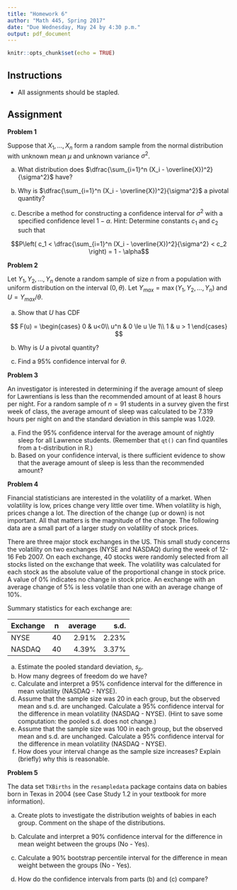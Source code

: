 ```yaml
---
title: "Homework 6"
author: "Math 445, Spring 2017"
date: "Due Wednesday, May 24 by 4:30 p.m."
output: pdf_document
---
```


```r
knitr::opts_chunk$set(echo = TRUE)
```

## Instructions

- All assignments should be stapled.

## Assignment


**Problem 1**

Suppose that $X_1,\ldots , X_n$ form a random sample from the normal distribution with unknown mean $\mu$ and unknown variance $\sigma^2$.

(a) What distribution does $\dfrac{\sum_{i=1}^n (X_i - \overline{X})^2}{\sigma^2}$ have?

(b) Why is $\dfrac{\sum_{i=1}^n (X_i - \overline{X})^2}{\sigma^2}$ a pivotal quantity?

(c) Describe a method for constructing a confidence interval for $\sigma^2$ with a specified confidence level $1-\alpha$. Hint: Determine constants $c_1$ and $c_2$ such that

$$P\left( c_1 < \dfrac{\sum_{i=1}^n (X_i - \overline{X})^2}{\sigma^2} < c_2 \right) = 1 - \alpha$$


**Problem 2**

Let $Y_1, Y_2, \ldots, Y_n$ denote a random sample of size $n$ from a population with uniform distribution on the interval $(0, \theta)$. Let $Y_{max} = \max(Y_1, Y_2, \ldots, Y_n)$ and $U = Y_{max} / \theta$.


(a) Show that $U$ has CDF

$$
F(u) = 
\begin{cases}
0   & u<0\\
u^n & 0 \le u \le 1\\
1   & u > 1
\end{cases}
$$

(b) Why is $U$ a pivotal quantity?

(c) Find a 95\% confidence interval for $\theta$.


**Problem 3**

An investigator is interested in determining if the average amount of sleep for Lawrentians is less than the recommended amount of at least 8 hours per night. For a random sample of $n = 91$ students in a survey given the first week of class, the average amount of sleep was calculated to be 7.319 hours per night on and the standard deviation in this sample was 1.029.


(a) Find the 95\% confidence interval for the average amount of nightly sleep for all Lawrence students. (Remember that `qt()` can find quantiles from a t-distribution in R.)
(b) Based on your confidence interval, is there sufficient evidence to show that the average amount of sleep is less than the recommended amount? 


**Problem 4**

Financial statisticians are interested in the volatility of a market. When volatility is low, prices change very little over time. When volatility is high, prices change a lot. The direction of the change (up or down) is not important. All that matters is the magnitude of the change. The following data are a small part of a larger study on volatility of stock prices.

There are three major stock exchanges in the US. This small study concerns the volatility on two exchanges (NYSE and NASDAQ) during the week of 12-16 Feb 2007. On each exchange, 40 stocks were randomly selected from all stocks listed on the exchange that week. The volatility was calculated for each stock as the absolute
value of the proportional change in stock price. A value of 0% indicates no change in stock price. An exchange with an average change of 5% is less volatile than one with an average change of 10%.

Summary statistics for each exchange are:


Exchange | n | average | s.d.
-------- |:--:|---------:|-----:
NYSE | 40 | 2.91% | 2.23%
NASDAQ | 40 | 4.39% | 3.37%


(a) Estimate the pooled standard deviation, $s_p$. 
(b) How many degrees of freedom do we have?
(c) Calculate and interpret a 95% confidence interval for the difference in mean volatility (NASDAQ - NYSE).
(d) Assume that the sample size was 20 in each group, but the observed mean and s.d. are unchanged. Calculate a 95% confidence interval for the difference in mean volatility (NASDAQ - NYSE).
(Hint to save some computation: the pooled s.d. does not change.)
(e) Assume that the sample size was 100 in each group, but the observed mean and s.d. are unchanged. Calculate a 95% confidence interval for the difference in mean volatility (NASDAQ - NYSE).
(f) How does your interval change as the sample size increases? Explain (briefly) why this is reasonable.


**Problem 5**

The data set `TXBirths` in the `resampledata` package contains data on babies born in Texas in 2004 (see Case Study 1.2 in your textbook for more information).

(a) Create plots to investigate the distribution weights of babies in each group. Comment on the shape of the distributions.

(b) Calculate and interpret a 90% confidence interval for the difference in mean weight between the groups (No - Yes).

(c) Calculate a 90% bootstrap percentile interval for the difference in mean weight between the groups (No - Yes).

(d) How do the confidence intervals from parts (b) and (c) compare?